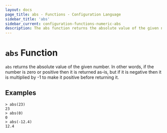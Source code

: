 ```yaml
---
layout: docs
page_title: abs - Functions - Configuration Language
sidebar_title: 'abs'
sidebar_current: configuration-functions-numeric-abs
description: The abs function returns the absolute value of the given number.
---
```


# `abs` Function

`abs` returns the absolute value of the given number. In other words, if the
number is zero or positive then it is returned as-is, but if it is negative
then it is multiplied by -1 to make it positive before returning it.

## Examples

```text
> abs(23)
23
> abs(0)
0
> abs(-12.4)
12.4
```
